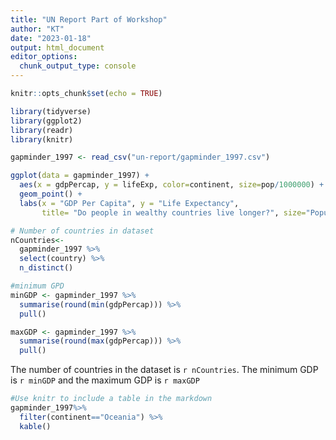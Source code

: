 ```yaml
---
title: "UN Report Part of Workshop"
author: "KT"
date: "2023-01-18"
output: html_document
editor_options: 
  chunk_output_type: console
---
```


```r
knitr::opts_chunk$set(echo = TRUE)
```

```r
library(tidyverse)
library(ggplot2)
library(readr)
library(knitr)
```

```r
gapminder_1997 <- read_csv("un-report/gapminder_1997.csv")

```

```r
ggplot(data = gapminder_1997) + 
  aes(x = gdpPercap, y = lifeExp, color=continent, size=pop/1000000) +
  geom_point() +
  labs(x = "GDP Per Capita", y = "Life Expectancy",
       title= "Do people in wealthy countries live longer?", size="Population (in millions)")
```
```r
# Number of countries in dataset
nCountries<-
  gapminder_1997 %>%
  select(country) %>%
  n_distinct()

#minimum GPD
minGDP <- gapminder_1997 %>%
  summarise(round(min(gdpPercap))) %>%
  pull()

maxGDP <- gapminder_1997 %>%
  summarise(round(max(gdpPercap))) %>%
  pull()
```

The number of countries in the dataset is `r nCountries`. 
The minimum GDP is `r minGDP` and the maximum GDP is `r maxGDP`

```r
#Use knitr to include a table in the markdown
gapminder_1997%>%
  filter(continent=="Oceania") %>%
  kable()
```

